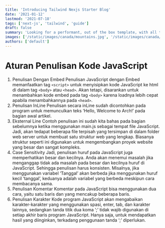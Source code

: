 ```yaml
---
title: 'Introducing Tailwind Nexjs Starter Blog'
date: '2021-01-12'
lastmod: '2021-07-18'
tags: ['next-js', 'tailwind', 'guide']
draft: false
summary: 'Looking for a performant, out of the box template, with all the best in web technology to support your blogging needs? Checkout the Tailwind Nextjs Starter Blog template.'
images: ['/static/images/canada/mountains.jpg', '/static/images/canada/toronto.jpg']
authors: ['default']
---
```


# Aturan Penulisan Kode JavaScript

1. Penulisan Dengan Embed
   Penulisan JavaScript dengan Embed memanfaatkan tag `<script>` untuk menyisipkan kode JavaScript ke html di dalam tag `<body>` atau `<head>`. Akan tetapi, disarankan untuk menambahkan kode embed pada tag `<body>` karena loadnya lebih cepat apabila menambahkannya pada `<head>`.
1. Penulisan InLine
   Penulisan secara inLine sudah dicontohkan pada program untuk memunculkan teks ‘Hello, Welcome to Arch!’ pada bagian awal artikel.
1. Eksternal Line
   Contoh penulisan ini sudah kita bahas pada bagian sebelumnya ketika menggunakan main.js sebagai tempat file JavaScript. Jadi, akan tedapat beberapa file terpisah yang tersimpan di dalam folder web server untuk membuat satu struktur web yang lengkap.
   Biasanya struktur seperti ini digunakan untuk mengembangkan proyek website yang besar dan sangat kompleks.
1. Case Sensitivity
   Jadi, penulisan huruf pada JavaScript juga memperhatikan besar dan kecilnya. Anda akan menemui masalah jika menganggap tidak ada masalah pada besar dan kecilnya huruf di JavaScript. Sehingga penulisan harus konsisten.
   Misalnya, jika menggunakan variabel ‘Tanggal’ akan berbeda jika menggunakan huruf kecil ‘tanggal’, keduanya adalah variabel yang berbeda meskipun cara membacanya sama.
1. Penulisan Komentar
   Komentar pada JavaScript bisa menggunakan dua cara, yaitu satu baris dan yang mencakup beberapa baris.
1. Penulisan Karakter
   Kode program JavaScript akan mengabaikan karakter-karakter yang menggunakan spasi, enter, tab, dan karakter lainnya, sedangkan tanda titik dua koma ‘;’ tidak wajib digunakan di setiap akhir baris program JavaScript. Hanya saja, untuk mendapatkan hasil yang diinginkan, terkadang penggunaan tanda ‘;’ diperlukan.
